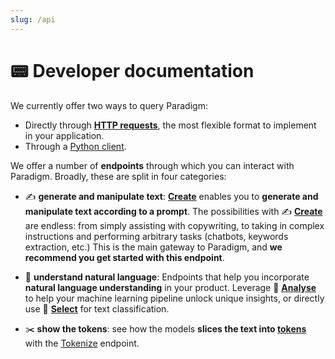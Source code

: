```yaml
---
slug: /api
---
```




# 📟 Developer documentation

We currently offer two ways to query Paradigm:

-   Directly through **[HTTP requests](/api/specifications/requests)**, the most flexible format to implement in your application.
-   Through a [Python client](https://github.com/lightonai/paradigm-client).

We offer a number of **endpoints** through which you can interact with Paradigm. Broadly, these are split in four categories:

-   ✍️ **generate and manipulate text**: **[Create](/api/endpoints/create)** enables you to **generate and manipulate text according to a prompt**.
    The possibilities with ✍️ **[Create](/api/endpoints/create)** are endless: from simply assisting with copywriting, to taking in complex instructions and performing arbitrary tasks (chatbots, keywords extraction, etc.)
    This is the main gateway to Paradigm, and **we recommend you get started with this endpoint**.

-   🔬 **understand natural language**: ️Endpoints that help you incorporate **natural language understanding** in your product. Leverage 🧪 **[Analyse](/api/endpoints/analyse)** to help your machine learning pipeline unlock unique insights,
or directly use 🔘 **[Select](/api/endpoints/select)** for text classification.

-   ✂️ **show the tokens**: see how the models **slices the text into [tokens](/introduction/tokens)** with the [Tokenize](/api/endpoints/tokenize) endpoint.
